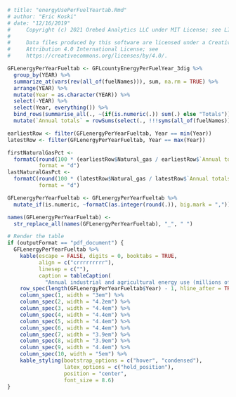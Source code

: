 ```r
# title: "energyUsePerFuelYeartab.Rmd"
# author: "Eric Koski"
# date: "12/16/2019"
#     Copyright (c) 2021 Orebed Analytics LLC under MIT License; see LICENSE.md. 
# 
#     Data files produced by this software are licensed under a Creative Commons 
#     Attribution 4.0 International License; see
#     https://creativecommons.org/licenses/by/4.0/. 

GFLenergyPerYearFueltab <- GFLcountyEnergyPerFuelYear_3dig %>% 
  group_by(YEAR) %>% 
  summarize_at(vars(rev(all_of(fuelNames))), sum, na.rm = TRUE) %>%
  arrange(YEAR) %>%
  mutate(Year = as.character(YEAR)) %>%
  select(-YEAR) %>%
  select(Year, everything()) %>%
  bind_rows(summarise_all(., ~(if(is.numeric(.)) sum(.) else "Totals"))) %>%
  mutate(`Annual totals` = rowSums(select(., !!!syms(all_of(fuelNames))))) 

earliestRow <- filter(GFLenergyPerYearFueltab, Year == min(Year))
latestRow <- filter(GFLenergyPerYearFueltab, Year == max(Year))

firstNaturalGasPct <- 
  formatC(round(100 * (earliestRow$Natural_gas / earliestRow$`Annual totals`)),
          format = "d")
lastNaturalGasPct <- 
  formatC(round(100 * (latestRow$Natural_gas / latestRow$`Annual totals`)),
          format = "d")

GFLenergyPerYearFueltab <- GFLenergyPerYearFueltab %>%
  mutate_if(is.numeric, ~formatC(as.integer(round(.)), big.mark = ","))

names(GFLenergyPerYearFueltab) <- 
  str_replace_all(names(GFLenergyPerYearFueltab), "_", " ")

# Render the table
if (outputFormat == "pdf_document") {
  GFLenergyPerYearFueltab %>%
    kable(escape = FALSE, digits = 0, booktabs = TRUE,
          align = c("crrrrrrrrr"),
          linesep = c(""),
          caption = tableCaption(
            "Annual industrial and agricultural energy use (millions of BTU) by fuel type")) %>%
    row_spec(length(GFLenergyPerYearFueltab$Year) - 1, hline_after = TRUE) %>%
    column_spec(1, width = "3em") %>%
    column_spec(2, width = "4.2em") %>%
    column_spec(3, width = "4.4em") %>%
    column_spec(4, width = "4.4em") %>%
    column_spec(5, width = "4.4em") %>%
    column_spec(6, width = "4.4em") %>%
    column_spec(7, width = "3.9em") %>%
    column_spec(8, width = "3.9em") %>%
    column_spec(9, width = "4.4em") %>%
    column_spec(10, width = "5em") %>%
    kable_styling(bootstrap_options = c("hover", "condensed"),
                  latex_options = c("hold_position"),
                  position = "center",
                  font_size = 8.6)
}





```
